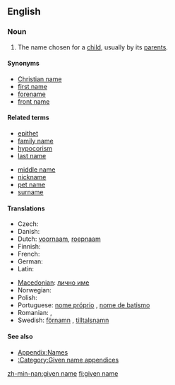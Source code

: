 {{wikipedia}}
==English==

===Noun===
{{en-noun|sg=[[given]] [[name]]}}

# {{context|especially|US|and|Scotland}} The name chosen for a [[child]], usually by its [[parent]]s.

====Synonyms====
*[[Christian name]]
*[[first name]]
*[[forename]]
*[[front name]]

====Related terms====
{{top2}}
*[[epithet]]
*[[family name]]
*[[hypocorism]]
*[[last name]]
{{mid2}}
*[[middle name]]
*[[nickname]]
*[[pet name]]
*[[surname]]
{{bottom}}

====Translations====
{{trans-top|name chosen for a child by its parents}}
* Czech: {{t|cs|křestní jméno}}
* Danish: {{t-|da|fornavn}}
* Dutch: [[voornaam]], [[roepnaam]]
* Finnish: {{t+|fi|etunimi}}
* French: {{t+|fr|prénom|m}}
* German: {{t+|de|Vorname|m}}
* Latin: {{t-|la|praenomen|n|alt=praenōmen}}
{{trans-mid}}
* [[Macedonian]]: [[лично име]] {{n}}
* Norwegian: {{t-|no|fornavn|n}}
* Polish: {{t+|pl|imię|n}}
* Portuguese: [[nome próprio]] {{m}}, [[nome de batismo]] {{m}}
* Romanian: {{t|ro|prenume|n}}, {{t|ro|nume de naştere|m}}
* Swedish: [[förnamn]] {{n}}, [[tilltalsnamn]] {{n}}
{{trans-bottom}}

====See also====
*[[Appendix:Names]]
*[[:Category:Given name appendices]]

[[zh-min-nan:given name]]
[[fi:given name]]